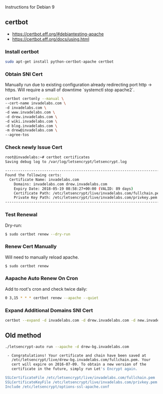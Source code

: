 Instructions for Debian 9
== certbot ==
* https://certbot.eff.org/#debiantesting-apache
* https://certbot.eff.org/docs/using.html

=== Install certbot ===
<syntaxhighlight lang=bash>
sudo apt-get install python-certbot-apache certbot
</syntaxhighlight>

=== Obtain SNI Cert ===
Manually run due to existing configuration already redirecting port http -> https. Will require a small of downtime `systemctl stop apache2`.
<syntaxhighlight lang=bash>
certbot certonly --manual \
--cert-name invadelabs.com \
-d invadelabs.com \
-d www.invadelabs.com \
-d drew.invadelabs.com \
-d wiki.invadelabs.com \
-d blog.invadelabs.com \
-m drew@invadelabs.com \
--agree-tos
</syntaxhighlight>

=== Check newly Issue Cert ===
<syntaxhighlight lang=bash>
root@invadelabs:~# certbot certificates
Saving debug log to /var/log/letsencrypt/letsencrypt.log

-------------------------------------------------------------------------------
Found the following certs:
  Certificate Name: invadelabs.com
    Domains: invadelabs.com drew.invadelabs.com
    Expiry Date: 2018-05-19 08:58:27+00:00 (VALID: 89 days)
    Certificate Path: /etc/letsencrypt/live/invadelabs.com/fullchain.pem
    Private Key Path: /etc/letsencrypt/live/invadelabs.com/privkey.pem
-------------------------------------------------------------------------------
</syntaxhighlight>

=== Test Renewal ===
Dry-run:
<syntaxhighlight lang=bash>
$ sudo certbot renew --dry-run
</syntaxhighlight>

=== Renew Cert Manually ===
Will need to manually reload apache.
<syntaxhighlight lang=bash>
$ sudo certbot renew
</syntaxhighlight>

=== Aapache Auto Renew On Cron ===
Add to root's cron and check twice daily:
<syntaxhighlight lang=bash>
0 3,15 * * * certbot renew --apache --quiet 
</syntaxhighlight>

=== Expand Additional Domains SNI Cert ===
<syntaxhighlight lang=bash>
certbot --expand -d invadelabs.com -d drew.invadelabs.com -d new.invadelabs.com
</syntaxhighlight>

== Old method ==
<syntaxhighlight lang=bash>
./letsencrypt-auto run --apache -d drew-bg.invadelabs.com

 - Congratulations! Your certificate and chain have been saved at
   /etc/letsencrypt/live/drew-bg.invadelabs.com/fullchain.pem. Your
   cert will expire on 2016-07-09. To obtain a new version of the
   certificate in the future, simply run Let's Encrypt again.

SSLCertificateFile /etc/letsencrypt/live/invadelabs.com/fullchain.pem
SSLCertificateKeyFile /etc/letsencrypt/live/invadelabs.com/privkey.pem
Include /etc/letsencrypt/options-ssl-apache.conf
</syntaxhighlight>